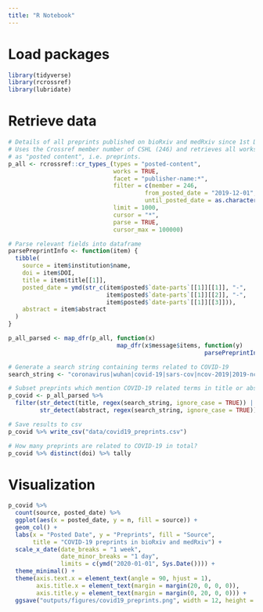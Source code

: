```yaml
---
title: "R Notebook"
---
```


# Load packages 

```r

library(tidyverse)
library(rcrossref)
library(lubridate)

```

# Retrieve data

```r

# Details of all preprints published on bioRxiv and medRxiv since 1st December 2019
# Uses the Crossref member number of CSHL (246) and retrieves all works classified
# as "posted content", i.e. preprints.
p_all <- rcrossref::cr_types_(types = "posted-content",
                              works = TRUE, 
                              facet = "publisher-name:*", 
                              filter = c(member = 246, 
                                       from_posted_date = "2019-12-01", 
                                       until_posted_date = as.character(Sys.Date())), 
                              limit = 1000, 
                              cursor = "*",
                              parse = TRUE,
                              cursor_max = 100000)

# Parse relevant fields into dataframe
parsePreprintInfo <- function(item) {
  tibble(
    source = item$institution$name,
    doi = item$DOI,
    title = item$title[[1]],
    posted_date = ymd(str_c(item$posted$`date-parts`[[1]][[1]], "-",
                            item$posted$`date-parts`[[1]][[2]], "-",
                            item$posted$`date-parts`[[1]][[3]])),
    abstract = item$abstract
  )
}

p_all_parsed <- map_dfr(p_all, function(x) 
                               map_dfr(x$message$items, function(y)
                                                        parsePreprintInfo(y)))

# Generate a search string containing terms related to COVID-19
search_string <- "coronavirus|wuhan|covid-19|sars-cov|ncov-2019|2019-ncov"

# Subset preprints which mention COVID-19 related terms in title or abstract 
p_covid <- p_all_parsed %>%
  filter(str_detect(title, regex(search_string, ignore_case = TRUE)) | 
         str_detect(abstract, regex(search_string, ignore_case = TRUE)))

# Save results to csv
p_covid %>% write_csv("data/covid19_preprints.csv")

# How many preprints are related to COVID-19 in total?
p_covid %>% distinct(doi) %>% tally

```

# Visualization

```r

p_covid %>%
  count(source, posted_date) %>%
  ggplot(aes(x = posted_date, y = n, fill = source)) +
  geom_col() +
  labs(x = "Posted Date", y = "Preprints", fill = "Source",
       title = "COVID-19 preprints in bioRxiv and medRxiv") +
  scale_x_date(date_breaks = "1 week",
               date_minor_breaks = "1 day",
               limits = c(ymd("2020-01-01", Sys.Date()))) +
  theme_minimal() +
  theme(axis.text.x = element_text(angle = 90, hjust = 1),
        axis.title.x = element_text(margin = margin(20, 0, 0, 0)),
        axis.title.y = element_text(margin = margin(0, 20, 0, 0))) +
  ggsave("outputs/figures/covid19_preprints.png", width = 12, height = 6)

```

